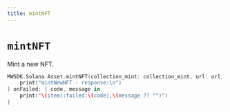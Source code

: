 ```yaml
---
title: mintNFT
---
```


# `mintNFT`
Mint a new NFT.

```Swift
MWSDK.Solana.Asset.mintNFT(collection_mint: collection_mint, url: url, to_wallet_address: to_wallet_address, seller_fee_basis_points: seller_fee_basis_points, confirmation: confirmation, skip_preflight: skip_preflight){ data in
    print("mintNewNFT - response:\n")
} onFailed: { code, message in
    print("\(item):failed:\(code),\(message ?? "")")
}
```